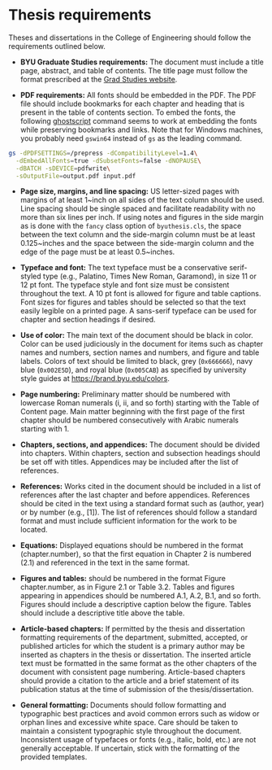 # Thesis requirements {#sec-reqs}

Theses and dissertations in the College of Engineering should follow the requirements outlined below.

  - **BYU Graduate Studies requirements:**  The document must include a title page, abstract, and table of contents. The title page must follow the format prescribed at the [Grad Studies website](https://gradstudies.byu.edu/academics/thesis-and-dissertation).  

  - **PDF requirements:** All fonts should be embedded in the PDF. The PDF file should include bookmarks for each chapter and heading that is present in the table of contents section. To embed the fonts, the following [ghostscript](https://www.ghostscript.com) command seems to work at embedding the fonts while preserving bookmarks and links. Note that for Windows machines, you probably need `gswin64` instead of `gs` as the leading command.
``` sh
gs -dPDFSETTINGS=/prepress -dCompatibilityLevel=1.4\
  -dEmbedAllFonts=true -dSubsetFonts=false -dNOPAUSE\
  -dBATCH -sDEVICE=pdfwrite\
  -sOutputFile=output.pdf input.pdf
```
  - **Page size, margins, and line spacing:** US letter-sized pages with margins of at least 1~inch on all sides of the text column should be used. Line spacing should be single spaced and facilitate readability with no more than six lines per inch. If using notes and figures in the side margin as is done with the `fancy` class option of `byuthesis.cls`, the space between the text column and the side-margin column must be at least 0.125~inches and the space between the side-margin column and the edge of the page must be at least 0.5~inches. 

  - **Typeface and font:** The text typeface must be a conservative serif-styled type (e.g., Palatino, Times New Roman, Garamond), in size 11 or 12 pt font. The typeface style and font size must be consistent throughout the text. A 10 pt font is allowed for figure and table captions. Font sizes for figures and tables should be selected so that the text easily legible on a printed page. A sans-serif typeface can be used for chapter and section headings if desired.

  - **Use of color:** The main text of the document should be black in color. Color can be used judiciously in the document for items such as chapter names and numbers, section names and numbers, and figure and table labels. Colors of text should be limited to black, grey (`0x666666`), navy blue (`0x002E5D`), and royal blue (`0x005CAB`) as specified by university style guides at <https://brand.byu.edu/colors>.

  - **Page numbering:** Preliminary matter should be numbered with lowercase Roman numerals (i, ii, and so forth) starting with the Table of Content page. Main matter beginning with the first page of the first chapter should be numbered consecutively with Arabic numerals starting with 1. 

  - **Chapters, sections, and appendices:** The document should be divided into chapters. Within chapters, section and subsection headings should be set off with titles. Appendices may be included after the list of references.

  - **References:** Works cited in the document should be included in a list of references after the last chapter and before appendices. References should be cited in the text using a standard format such as (author, year) or by number (e.g., [1]). The list of references should follow a standard format and must include sufficient information for the work to be located. 

  - **Equations:** Displayed equations should be numbered in the format (chapter.number), so that the first equation in Chapter 2 is numbered (2.1) and referenced in the text in the same format. 

  - **Figures and tables:** should be numbered in the format Figure chapter.number, as in Figure 2.1 or Table 3.2. Tables and figures appearing in appendices should be numbered A.1, A.2, B.1, and so forth. Figures should include a descriptive caption below the figure. Tables should include a descriptive title above the table. 

  - **Article-based chapters:** If permitted by the thesis and dissertation formatting requirements of the department, submitted, accepted, or published articles for which the student is a primary author may be inserted as chapters in the thesis or dissertation. The inserted article text must be formatted in the same format as the other chapters of the document with consistent page numbering. Article-based chapters should provide a citation to the article and a brief statement of its publication status at the time of submission of the thesis/dissertation.

  - **General formatting:** Documents should follow formatting and typographic best practices and avoid common errors such as widow or orphan lines and excessive white space. Care should be taken to maintain a consistent typographic style throughout the document. Inconsistent usage of typefaces or fonts (e.g., italic, bold, etc.) are not generally acceptable. If uncertain, stick with the formatting of the provided templates.